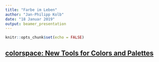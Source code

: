```yaml
---
title: "Farbe im Leben"
author: "Jan-Philipp Kolb"
date: "18 Januar 2019"
output: beamer_presentation
---
```


```r
knitr::opts_chunk$set(echo = FALSE)
```

## [colorspace: New Tools for Colors and Palettes](https://www.r-bloggers.com/colorspace-new-tools-for-colors-and-palettes/)